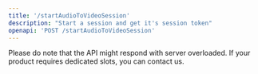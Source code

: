 ```yaml
---
title: '/startAudioToVideoSession'
description: "Start a session and get it's session token"
openapi: 'POST /startAudioToVideoSession'
---
```


<Info>
Please do note that the API might respond with server overloaded. If your product requires dedicated slots, you can contact us.
</Info>